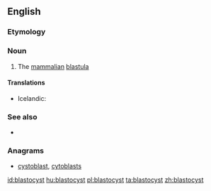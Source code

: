 ==English==

===Etymology===
{{prefix|blasto|cyst}}

===Noun===
{{en-noun}}

# {{biology}} The [[mammalian]] [[blastula]]

====Translations====
{{trans-top|mammalian blastula}}
* Icelandic: {{t|is|kímblaðra|f}}
{{trans-mid}}
{{trans-bottom}}

===See also===
* {{pedia}}

===Anagrams===
* {{alphagram|abclosstty}} [[cystoblast#English|cystoblast]], [[cytoblasts#English|cytoblasts]]

[[id:blastocyst]]
[[hu:blastocyst]]
[[pl:blastocyst]]
[[ta:blastocyst]]
[[zh:blastocyst]]